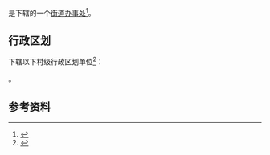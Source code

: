 {{中国乡级行政区|22/08/02/012/000}}

'''{{PAGENAMEBASE}}'''是{{PRC admin/fullname|22/08/02/012/000|3}}下辖的一个[[街道办事处|街道办事处]]<ref>{{PRC admin/ref sgc|{{PRC admin/parent|22/08/02/012/000}}}}</ref>。

== 行政区划 ==
{{PAGENAMEBASE}}下辖以下村级行政区划单位<ref>{{PRC admin/ref sgc|22/08/02/012/000}}</ref>：

{{PRC admin/children|22/08/02/012/000}}。

== 参考资料 ==
{{reflist}}

{{吉林行政区划小作品}}
{{PRC admin/navcat|22/08/02/012/000}}